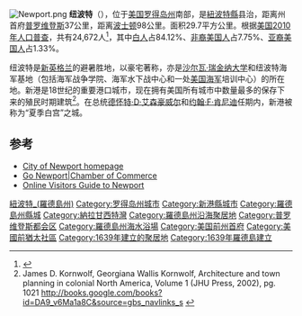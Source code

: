 {{NoteTA
|1=zh-tw:郡;zh-cn:县;zh-hk:縣;
|G1=USStates
}}
[[File:Newport.png|right]]
'''纽波特'''（{{lang-en|Newport}}），位于[[美国|美国]][[罗得岛州|罗得岛州]]南部，是[[紐波特縣|紐波特縣]]县治，距离州首府[[普罗维登斯_(罗得岛州)|普罗维登斯]]37公里，距离[[波士顿|波士顿]]98公里。面积29.7平方公里。根据[[美国2010年人口普查|美国2010年人口普查]]，共有24,672人<ref name="Census 2010 DP">{{cite web| url=http://factfinder2.census.gov/bkmk/table/1.0/en/DEC/10_DP/DPDP1/1600000US4449960| title=Profile of General Population and Housing Characteristics: 2010 Demographic Profile Data (DP-1): Newport city, Rhode Island| publisher=U.S. Census Bureau, American Factfinder| accessdate=March 6, 2013}}</ref>，其中[[白人|白人]]占84.12%、[[非裔美国人|非裔美国人]]占7.75%、[[亚裔美国人|亚裔美国人]]占1.33%。

纽波特是[[新英格兰|新英格兰]]的避暑胜地，以豪宅著称，亦是[[沙尔瓦·瑞金纳大学|沙尔瓦·瑞金纳大学]]和纽波特海军基地（包括海军战争学院、海军水下战中心和一处[[美国海军|美国海军]]培训中心）的所在地。新港是18世纪的重要港口城市，现在拥有美国所有城市中数量最多的保存下来的殖民时期建筑<ref>James D. Kornwolf, Georgiana Wallis Kornwolf, Architecture and town planning in colonial North America, Volume 1 (JHU Press, 2002), pg. 1021 http://books.google.com/books?id=DA9_v6Ma1a8C&source=gbs_navlinks_s {{Wayback|url=http://books.google.com/books?id=DA9_v6Ma1a8C&source=gbs_navlinks_s |date=20200806235151 }}</ref>。在总统[[德怀特·D·艾森豪威尔|德怀特·D·艾森豪威尔]]和[[约翰·F·肯尼迪|约翰·F·肯尼迪]]任期内，新港被称为“夏季白宫”之城。

== 参考 ==
{{Reflist}}
* [http://www.cityofnewport.com/ City of Newport homepage] {{Wayback|url=http://www.cityofnewport.com/ |date=20210323045246 }}
* [http://www.gonewport.com/ Go Newport|Chamber of Commerce] {{Wayback|url=http://www.gonewport.com/ |date=20171022024957 }}
* [http://www.destinationnewport.com/ Online Visitors Guide to Newport ] {{Wayback|url=http://www.destinationnewport.com/ |date=20210316135056 }}

{{Rhode Island}}
{{紐波特縣 (羅德島州)}}
{{RhodeIsland-geo-stub}}

{{Authority control}}
{{DEFAULTSORT:Newport, Rhode Island}}
[[Category:紐波特_(羅德島州)|]]
[[Category:罗得岛州城市|Category:罗得岛州城市]]
[[Category:新港縣城市|Category:新港縣城市]]
[[Category:羅德島州縣城|Category:羅德島州縣城]]
[[Category:納拉甘西特灣|Category:納拉甘西特灣]]
[[Category:羅德島州沿海聚居地|Category:羅德島州沿海聚居地]]
[[Category:普罗维登斯都会区|Category:普罗维登斯都会区]]
[[Category:羅德島州海水浴場|Category:羅德島州海水浴場]]
[[Category:美国前州首府|Category:美国前州首府]]
[[Category:美國前猶太社區|Category:美國前猶太社區]]
[[Category:1639年建立的聚居地|Category:1639年建立的聚居地]]
[[Category:1639年羅德島建立|Category:1639年羅德島建立]]